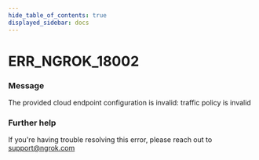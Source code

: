 ```yaml
---
hide_table_of_contents: true
displayed_sidebar: docs
---
```



# ERR_NGROK_18002

### Message

The provided cloud endpoint configuration is invalid: traffic policy is invalid

<ErrorDetails error="err_ngrok_18002" />

### Further help

If you're having trouble resolving this error, please reach out to [support@ngrok.com](mailto:support@ngrok.com?subject=Help%20with%20ERR_NGROK_18002)
